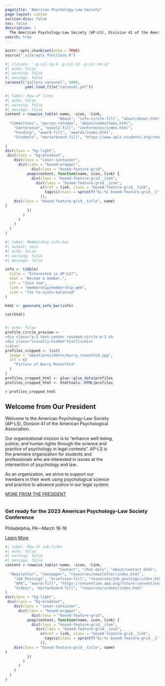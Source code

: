 ```yaml
---
pagetitle: "American Psychology-Law Society"
page-layout: custom
section-divs: false
toc: false
description: |
  The American Psychology-Law Society (AP-LS), Division 41 of the American Psychological Association is an organization dedicated to enhancing the well-being, justice, and human rights through the science and practice of psychology in legal contexts.  
search: true
---
```


```r
knitr::opts_chunk$set(echo = TRUE)
source("_site/apls_functions.R")
```

::: {#gallery .column-page}
:::

```r
#| classes: '.g-col-lg-6 .g-col-12 .g-col-md-12'
#| echo: false
#| warning: false
#| message: false
carousel("gallery-carousel", 5000, 
         yaml.load_file("carousel.yml"))
```

```{=html}
<style>
#hero-banner {
  padding-top: 35px;
  padding-bottom: 20px;
  
}
#quarto-content main { 
  margin-top: 0;
  padding-top: 0;
}
html {
  scroll-behavior: smooth;
}
.headline {
font-size: 1.25em;
font-weight: 300;
padding-bottom: 1em;
}
.headline p {
  margin: 25px;
  padding-bottom: 0.2rem;
}
.headline a {
  text-decoration: none;
}
.headline ul li {
  margin-bottom: 0.3em;
}
.carousel.card {
  padding-top: 2em;
}
.carousel img {
  width: 70%;
  margin-bottom: 110px;
}
.carousel-control-prev-icon, .carousel-control-next-icon {
  margin-bottom: 110px;
}
.carousel-caption {
  padding-top: 1em;
  padding-bottom: 1em;
}
.touch {
  
}
</style>
```
::: vspace
:::

::: {.column-screen .light-section}
::: grid
```r
#| label: Row of links
#| echo: false
#| warning: false
#| message: false
content = rowwise_table(~name, ~icon, ~link,
                        "About", "info-circle-fill", "about/about.html",
  "Committees", "person-rolodex", "about/committees.html",
    "Conference", "easel2-fill", "conferences/index.html", 
    "Funding", "award-fill", "awards/index.html",
    "Students", "mortarboard-fill", "https://www.apls-students.org/resources.html"
  
)
div(class = "bg-light",
 div(class = "bg-breakout",
    div(class = "inner-container",
      div(class = "boxed-wrapper",
            div(class = "boxed-feature-grid",
          pmap(content, function(name, icon, link) {
            div(class = "boxed-feature-grid__item",
              div(class = "boxed-feature-grid__icon",
                a(href = link, class = "boxed-feature-grid__link",
                  tags$i(class = sprintf("bi-%s boxed-feature-grid__i", icon))
                )),
    div(class = "boxed-feature-grid__title", name)
)
          })
        )
      )
    )
  )
)

```
:::

:::

```r
#| label: Membership info-bar 
#| output: asis
#| echo: false
#| warning: false
#| message: false

info <- tibble(
  title = "Interested in AP-LS?",
  text = "Become a member.",
  ctr = "Join now",
  link = "membership/membership.qmd",
  icon = "fas fa-scale-balanced"
)

html <- generate_info_bar(info)

cat(html)

```

::: vspace
:::

::: {.column .col-v-center width="15%"}
:::

::: {.column .col-v-center width="70%"}

```r
#| echo: false
profile_circle_preview <- '
<div class="p-3 text-center rounded-circle m-3 shadow-lg" style="background-size: cover; background-image: url({image}); width: 225px; height: 225px">
<div class="visually-hidden">{alt}</div>
</div>'
profiles_cropped <- list(
  image = "about/presidents/barry_rosenfeld.jpg",
  alt = c(
    "Picture of Barry Rosenfeld"
  )
)
profiles_cropped_html <- glue::glue_data(profiles_cropped, profile_circle_preview)
profiles_cropped_html <- htmltools::HTML(profiles_cropped_html)
```

::: {.portrait}
`r profiles_cropped_html`
:::

## Welcome from Our President

::: vspace
:::

::: president-intro
<p>Welcome to the American Psychology-Law Society (AP-LS), Division 41 of the American Psychological Association.</p>

<p>Our organizational mission is to "enhance well-being, justice, and human rights through the science and practice of psychology in legal contexts". AP-LS is the premiere organization for students and professionals who are interested in issues at the intersection of psychology and law.</p>

<p>As an organization, we strive to support our members in their work using psychological science and practice to advance justice in our legal system.</p>
:::

::: about-link
[MORE FROM THE PRESIDENT](about/president/index.html)
:::

:::


::: {.simple-info-blue .alt-background-blue}
::: {.content-block-blue}
### Get ready for the 2023 American Psychology-Law Society Conference

Philadelphia, PA---March 16-18

[Learn More](conferences/index.html){.btn-action .btn .btn-secondary .btn-lg role="button"}
:::
:::

::: {.column-screen .light-section}
::: grid
```r
#| label: Row of sub-links
#| echo: false
#| warning: false
#| message: false
content = rowwise_table(~name, ~icon, ~link,
                        "Contact", "chat-dots", "about/contact.html",
  "Newsletter", "newspaper", "resources/newsletter/index.html",
    "Job Postings", "briefcase-fill", "resources/job_postings/index.html", 
    "APA", "award-fill", "https://convention.apa.org/future-conventions",
    "Videos", "mortarboard-fill", "resources/videos/index.html"
)
div(class = "bg-light",
 div(class = "bg-breakout",
    div(class = "inner-container",
      div(class = "boxed-wrapper",
            div(class = "boxed-feature-grid",
          pmap(content, function(name, icon, link) {
            div(class = "boxed-feature-grid__item",
              div(class = "boxed-feature-grid__icon",
                a(href = link, class = "boxed-feature-grid__link",
                  tags$i(class = sprintf("bi-%s boxed-feature-grid__i", icon))
                )),
    div(class = "boxed-feature-grid__title", name)
)
          })
        )
      )
    )
  )
)

```
:::

:::
